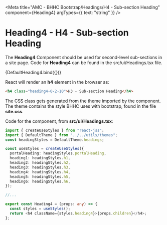 
<Meta
  title="AMC - BHHC Bootstrap/Headings/H4 - Sub-section Heading"
  component={Heading4}
  argTypes={{ text: "string" }}
/>


# Heading4 - H4 - Sub-section Heading

The **Heading4** Component should be used for second-level sub-sections in a site page. Code for **Heading4** can be found in the src/ui/Headings.tsx file.

<Canvas>
  <Story
    name="H4 - Sub-section Heading"
    args={{ text: "H4 - Sub-section Heading" }}
  >
    {DefaultHeading4.bind({})}
  </Story>
</Canvas>

React will render an **h4** element in the browser as:

```html
<h4 class="heading4-0-2-10">H3 - Sub-section Heading</h4>
```

The CSS class gets generated from the theme imported by the component. The theme contains the style BHHC uses with bootstrap, found in the file **site.css**.

Code for the component, from **src/ui/Headings.tsx**:

```typescript
import { createUseStyles } from "react-jss";
import { DefaultTheme } from "../../utils/themes";
const headingStyles = DefaultTheme.headings;

const useStyles = createUseStyles({
  portalHeading: headingStyles.portalHeading,
  heading1: headingStyles.h1,
  heading2: headingStyles.h2,
  heading3: headingStyles.h3,
  heading4: headingStyles.h4,
  heading5: headingStyles.h5,
  heading6: headingStyles.h6,
});

//...

export const Heading4 = (props: any) => {
  const styles = useStyles();
  return <h4 className={styles.heading4}>{props.children}</h4>;
};
```
